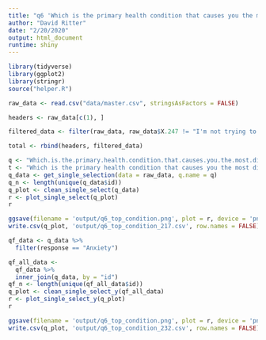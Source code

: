 ```yaml
---
title: "q6 'Which is the primary health condition that causes you the most distress? (Please select one)'"
author: "David Ritter"
date: "2/20/2020"
output: html_document
runtime: shiny
---
```


```r
library(tidyverse)
library(ggplot2)
library(stringr)
source("helper.R")
```

```r
raw_data <- read.csv("data/master.csv", stringsAsFactors = FALSE)
```

```r
headers <- raw_data[c(1), ]
```

```r
filtered_data <- filter(raw_data, raw_data$X.247 != "I'm not trying to reduce any medication use")
```

```r
total <- rbind(headers, filtered_data) 
```

```r
q <- "Which.is.the.primary.health.condition.that.causes.you.the.most.distress...Please.select.one."
t <- "Which is the primary health condition that causes you the most distress? (Please select one)"
q_data <- get_single_selection(data = raw_data, q.name = q)
q_n <- length(unique(q_data$id))
q_plot <- clean_single_select(q_data)
r <- plot_single_select(q_plot)
r
```

```r
ggsave(filename = 'output/q6_top_condition.png', plot = r, device = 'png')
write.csv(q_plot, 'output/q6_top_condition_217.csv', row.names = FALSE)
```

```r
qf_data <- q_data %>%
  filter(response == "Anxiety")
```

```r
qf_all_data <- 
  qf_data %>%
  inner_join(q_data, by = "id")
qf_n <- length(unique(qf_all_data$id))
q_plot <- clean_single_select_y(qf_all_data)
r <- plot_single_select_y(q_plot)
r
```

```r
ggsave(filename = 'output/q6_top_condition.png', plot = r, device = 'png')
write.csv(q_plot, 'output/q6_top_condition_232.csv', row.names = FALSE)
```
